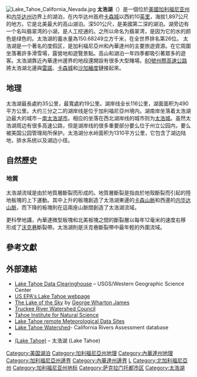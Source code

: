 {{noteTA
|G1=CACities
|G2=USState
|1=zh-cn:塔霍; zh-tw:太浩; zh-hk:太浩
}}
{{Infobox_lake
 |湖泊名稱 = Lake Tahoe<br>太浩湖
 |湖泊照片 = Lake tahoe map.jpg
 |湖泊照片標題 = 衛星照片
 |測深圖 =
 |測深圖標題 =
 |湖泊所在地 = [[加利福尼亞州|加利福尼亞州]]與[[內華達州|內華達州]]
 |座標 = {{Coord|39|05|30|N|120|02|30|W|region:US_type:waterbody|display=inline,title}}
 |湖泊類別 = 斷層阻塞湖
 |流入 =
 |流出 = Truckee River
 |集水區面積 =
 |正常滿水位標高 =
 |集水區國家 = [[美國|美國]]
 |湖泊長度 = 35 km
 |湖泊闊度 = 19 km
 |湖泊面積 = 496.21 km<sup>2</sup><ref>{{Cite web |url=http://factfinder.census.gov/servlet/DTTable?_bm=y&-show_geoid=Y&-tree_id=4001&-_showChild=Y&-context=dt&-errMsg=&-all_geo_types=Y&-mt_name=DEC_2000_SF1_U_P001&-redoLog=false&-transpose=N&-search_map_config=%7Cb%3D50%7Cl%3Den%7Ct%3D4001%7Czf%3D0.0%7Cms%3Dsel_00dec%7Cdw%3D0.38829206336523997%7Cdh%3D0.2239611665265846%7Cdt%3Dgov.census.aff.domain.map.EnglishMapExtent%7Cif%3Dgif%7Ccx%3D-120.0130055892433%7Ccy%3D39.1482713653041%7Czl%3D5%7Cpz%3D5%7Cbo%3D318%3A317%3A316%3A314%3A313%3A323%3A319%7Cbl%3D362%3A393%3A358%3A357%3A356%3A355%3A354%7Cft%3D350%3A349%3A335%3A389%3A388%3A332%3A331%7Cfl%3D403%3A381%3A204%3A380%3A369%3A379%3A368&-PANEL_ID=p_dt_geo_map&-_lang=en&-geo_id=100%2410000US060170302003999&-geo_id=100%2410000US060170305033998&-geo_id=100%2410000US060170305033999&-geo_id=100%2410000US060610201011999&-geo_id=100%2410000US060610201012999&-geo_id=100%2410000US060610201013999&-geo_id=100%2410000US320050003011999&-geo_id=100%2410000US320050003012999&-geo_id=100%2410000US320050003013998&-geo_id=100%2410000US320050003013999&-geo_id=100%2410000US320050003021997&-geo_id=100%2410000US320050003021998&-geo_id=100%2410000US320050003022997&-geo_id=100%2410000US320050003022998&-geo_id=100%2410000US320310033023999&-geo_id=100%2410000US320310033024999&-geo_id=100%2410000US320310033041998&-geo_id=100%2410000US320310033041999&-geo_id=100%2410000US325100003002998&-CONTEXT=dt&-format=&-search_results=100%2410000US320310033024999&-CHECK_SEARCH_RESULTS=N&-ds_name=DEC_2000_SF1_U |title=Lake Tahoe census tract blocks, 2000 Census, United States Census Bureau |access-date=2020-04-10 |archive-url=https://web.archive.org/web/20120105033050/http://factfinder.census.gov/servlet/DTTable?_bm=y |archive-date=2012-01-05 |dead-url=yes }}</ref>
 |平均深度 = 300 m<ref name="USGS Tahoe Facts">{{cite web |url=http://tahoe.usgs.gov/facts.html |title=Facts About Lake Tahoe |accessdate=2008-10-26 |publisher=[[美國地質調查局|美國地質調查局]] |deadurl=yes |archiveurl=https://www.webcitation.org/5yfL00HSt?url=http://tahoe.usgs.gov/facts.html |archivedate=2011-05-14 }}</ref>
 |最深深度 = 501 m
 |水體體積 = 150.68 km<sup>3</sup>
 |湖水停留時間 = 650年
 |湖岸線長度 = 114 km
 |海拔高度 = 1,897 m<ref name="USGS Tahoe Facts"/>
 |湖中島嶼 = Fannette Island
 |湖邊城鎮 = [[南太浩湖_(加利福尼亞州)|南太浩湖 (加利福尼亞州)]]<br/>[[州界_(內華達州)|州界 (內華達州)]]<br/>[[太浩城_(加利福尼亞州)|太浩城 (加利福尼亞州)]]
}}
{{Location map
 |USA California
 |label=太浩湖
 |lon_dir=W
 |lat_dir=N
 |lat_deg=39|lat_min=05
 |lon_deg=120|lon_min=02
 |width=250
 |float=right
 |mark=Cercle rouge 100%.svg
 |marksize=20
 |caption=太浩湖的位置
}}
[[File:Lake_Tahoe_California_Nevada.jpg|thumb]]
'''太浩湖'''（{{lang-en|Lake Tahoe}}）是一個位於[[美國|美國]][[加利福尼亚州|加利福尼亚州]]和[[内华达州|内华达州]]边界上的湖泊，在内华达州首府[[卡森城_(內華達州)|卡森城]]以西約10[[英里|英里]]，海拔1,897公尺的地方。它是北美最大的高山湖泊。深501公尺，是美國第二深的湖泊。湖旁边有一个名叫翡翠湾的小湖，是人工挖通的。之所以命名为翡翠湾，是因为它的水的颜色是绿色的。太浩湖的蓄水量為150.68249立方千米，在全世界排名第26位。
太浩湖是一个著名的度假区，是加利福尼亞州和內華達州的主要旅遊資源。在它周圍坐落著許多滑雪場，露營地和遊覽景點。高山和湖泊一年四季都吸引著眾多的遊客。太浩湖靠近內華達州邊界的地段還開設有很多大型賭場。[[80號州際高速公路|80號州際高速公路]]將太浩湖北邊與[[雷諾_(內華達州)|雷諾]]、[[卡森城_(內華達州)|卡森城]]和[[沙加緬度_(加利福尼亞州)|沙加緬度]]鏈接起來。

== 地理 ==
太浩湖最長處約35公里，最寬處約19公里。湖岸线全长116公里，湖面面积为490平方公里。大约三分之二的湖岸线是位于加利福尼亞州境内。湖南岸坐落着太浩湖边最大的城市－[[南太浩湖_(加利福尼亞州)|南太浩湖市]]。相应的坐落在西北湖岸线的城市则为[[塔霍城_(加利福尼亞州)|太浩城]]。虽然太浩湖周边有很多高速公路，但是湖岸线的很多重要部分要么位于州立公园内，要么被美国公园管理局所保护。太浩湖分水岭面积为1310平方公里，它包含了湖边陆地，排水系统以及湖边小径。

== 自然歷史 ==
===地質===
太浩湖流域是由於地質層斷裂而形成的。地質層斷裂是指由於地殼斷裂而引起的陸地板塊的上下運動。其中上升的板塊創造了太浩湖東邊的[[卡森山脈|卡森山脈]]和西邊的[[內華達山脈_(美國)|内华达山脈]]，而下降的板塊則在這兩座山脈間創造了太浩湖流域。

更科學地講，內華達微型板塊和北美板塊之間的斷裂層以每年12毫米的速度右移形成了[[沃克巷|沃克巷]]斷裂帶。太浩湖則是沃克巷斷裂帶中最年輕的外圍流域。

== 參考文獻 ==
{{reflist}}

==外部連結==
{{Commons category|Lake Tahoe}}
{{refbegin}}
*[https://web.archive.org/web/20071028100430/http://tahoe.usgs.gov/ Lake Tahoe Data Clearinghouse] – USGS/Western Geographic Science Center
*[http://www.epa.gov/region9/water/watershed/tahoe/index.html US EPA's Lake Tahoe webpage]
*[http://www.gutenberg.org/etext/13170 The Lake of the Sky] by [[George_Wharton_James|George Wharton James]]
*[http://www.truckeeriverwc.org/ Truckee River Watershed Council]
*[http://tinsweb.org/ Tahoe Institute for Natural Science]
*[http://terc.ucdavis.edu/research/realtimedata.html Lake Tahoe remote Meteorological Data Sites]
*[https://web.archive.org/web/20071019214255/http://endeavor.des.ucdavis.edu/newcara/basin.asp?cara_id=56 Lake Tahoe Watershed]- California Rivers Assessment database
*{{dmoz|Regional/North_America/United_States/California/Regions/Lake_Tahoe}}
*[http://www.lulutrip.com/scene/view/id-125/ (Lake Tahoe)] – 太浩湖 (Lake Tahoe)
{{refend}}

{{DEFAULTSORT:Tahoe, Lake}}
[[Category:美国湖泊|Category:美国湖泊]]
[[Category:加利福尼亞州地理|Category:加利福尼亞州地理]]
[[Category:內華達州地理|Category:內華達州地理]]
[[Category:加利福尼亞州邊界|Category:加利福尼亞州邊界]]
[[Category:內華達州邊界|Category:內華達州邊界]]
[[Category:內華達州地標|L]]
[[Category:北加利福尼亞州|Category:北加利福尼亞州]]
[[Category:加利福尼亚州地标|Category:加利福尼亚州地标]]
[[Category:萨克拉门托都市区|Category:萨克拉门托都市区]]
[[Category:太浩湖|Category:太浩湖]]